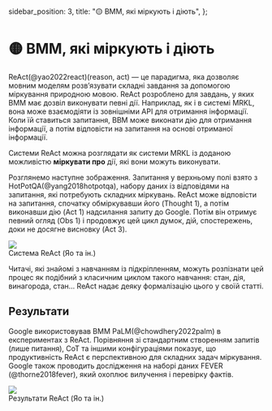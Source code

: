   sidebar_position: 3,
  title: "🟡 ВММ, які міркують і діють",
};

# 🟡 ВММ, які міркують і діють

ReAct(@yao2022react)(reason, act) — це парадигма, яка дозволяє мовним моделям розв’язувати складні завдання за допомогою міркування природною мовою. ReAct розроблено для завдань, у яких ВМM має дозвіл виконувати певні дії. Наприклад, як і в системі MRKL, вона може взаємодіяти із зовнішніми API для отримання інформації. Коли їй ставиться запитання, ВВM може виконати дію для отримання інформації, а потім відповісти на запитання на основі отриманої інформації.

Системи ReAct можна розглядати як системи MRKL із доданою можливістю **міркувати про** дії, які вони можуть виконувати.

Розглянемо наступне зображення. Запитання у верхньому полі взято з HotPotQA(@yang2018hotpotqa), набору даних із відповідями на запитання, які потребують складних міркувань. ReAct може відповісти на запитання, спочатку обміркувавши його (Thought 1), а потім виконавши дію (Act 1) надсилання запиту до Google. Потім він отримує певний огляд (Obs 1) і продовжує цей цикл думок, дій, спостережень, доки не досягне висновку (Act 3).

<div style={{ textAlign: "center" }}>
  <Image
    src="/docs/assets/advanced/react_qa.webp"
    width={1028}
    height={762}
    style={{ width: "500px", margin: "auto" }}
  />
</div>

<div style={{ textAlign: "center" }}>Система ReAct (Яо та ін.)</div>

Читачі, які знайомі з навчанням із підкріпленням, можуть розпізнати цей процес як подібний з класичним циклом такого навчання: стан, дія, винагорода, стан... ReAct надає деяку формалізацію цього у своїй статті.

## Результати

Google використовував ВМM PaLM(@chowdhery2022palm) в експериментах з ReAct. Порівняння зі стандартним створенням запитів (лише питання), CoT та іншими конфігураціями показує, що продуктивність ReAct є перспективною для складних задач міркування. Google також проводить дослідження на наборі даних FEVER (@thorne2018fever), який охоплює вилучення і перевірку фактів.

<div style={{ textAlign: "center" }}>
  <Image
    src="/docs/assets/advanced/react_performance.webp"
    width={1286}
    height={488}
    style={{ width: "500px", margin: "auto" }}
  />
</div>

<div style={{ textAlign: "center" }}>Результати ReAct (Яо та ін.)</div>
